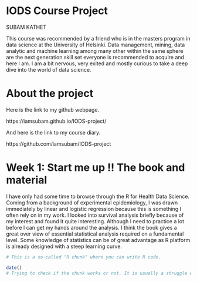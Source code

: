 # IODS Course Project

SUBAM KATHET 

This course was recommended by a friend who is in the masters program in data science at the University of Helsinki. Data management, mining, data analytic and machine learning among many other within the same sphere are the next generation skill set everyone is recommended to acquire and here I am. I am a bit nervous, very exited and mostly curious to take a deep dive into the world of data science. 

# About the project

Here is the link to my github webpage.

https://iamsubam.github.io/IODS-project/

And here is the link to my course diary.

https://github.com/iamsubam/IODS-project

# Week 1: Start me up !! The book and material 

I have only had some time to browse through the R for Health Data Science. Coming from a background of experimental epidemiology, I was drawn immediately by linear and logistic regression because this is something I often rely on in my work. I looked into survival analysis briefly because of my interest and found it quite interesting. Although I need to practice a lot before I can get my hands around the analysis. I think the book gives a great over view of essential statistical analysis required on a fundamental level. Some knowledge of statistics can be of great advantage as R platform is already designed with a steep learning curve.

```r
# This is a so-called "R chunk" where you can write R code.

date()
# Trying to check if the chunk works or not. It is usually a struggle especially when R version is outdated and the packages doesn't work. Then re installing and updating the packages and coming back to work it out is a big struggle. 
```

